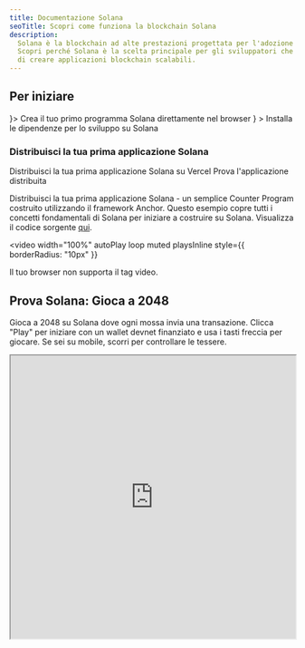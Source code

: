 ```yaml
---
title: Documentazione Solana
seoTitle: Scopri come funziona la blockchain Solana
description:
  Solana è la blockchain ad alte prestazioni progettata per l'adozione di massa.
  Scopri perché Solana è la scelta principale per gli sviluppatori che cercano
  di creare applicazioni blockchain scalabili.
---
```


## Per iniziare

<Cards>
  <Card title="Avvio rapido" href="/docs/intro/quick-start" icon={<Rocket />}>
    Crea il tuo primo programma Solana direttamente nel browser
  </Card>
  <Card
    title="Configura l'ambiente locale"
    href="/docs/intro/installation"
    icon={<Download />}
  >
    Installa le dipendenze per lo sviluppo su Solana
  </Card>
</Cards>

### Distribuisci la tua prima applicazione Solana

<Cards>
  <Card
    title="Distribuisci su Vercel"
    href="https://vercel.com/new/clone?repository-url=https%3A%2F%2Fgithub.com%2Fsolana-developers%2Fanchor-web3js-nextjs&root-directory=frontend&demo-title=Anchor%20Web3.js%20Next.js%20Demo&demo-description=An%20example%20deployment%20of%20the%20Anchor%20Web3.js%20Next.js%20project.&demo-url=https%3A%2F%2Fanchor-web3js-nextjs.vercel.app%2F&project-name=anchor-web3js-nextjs&repository-name=anchor-web3js-nextjs"
  >
    Distribuisci la tua prima applicazione Solana su Vercel
  </Card>
  <Card
    title="Anteprima Vercel"
    href="https://anchor-web3js-nextjs-jade.vercel.app/"
  >
    Prova l'applicazione distribuita
  </Card>
</Cards>

Distribuisci la tua prima applicazione Solana - un semplice Counter Program
costruito utilizzando il framework Anchor. Questo esempio copre tutti i concetti
fondamentali di Solana per iniziare a costruire su Solana. Visualizza il codice
sorgente [qui](https://github.com/solana-developers/anchor-web3js-nextjs).

<Accordions>
<Accordion title="Demo dell'applicazione">

<video
  width="100%"
  autoPlay
  loop
  muted
  playsInline
  style={{
    borderRadius: "10px"
  }}
>
  <source src="/assets/docs/counter.mp4" type="video/mp4" />
  Il tuo browser non supporta il tag video.
</video>

</Accordion>
</Accordions>

## Prova Solana: Gioca a 2048

Gioca a 2048 su Solana dove ogni mossa invia una transazione. Clicca "Play" per
iniziare con un wallet devnet finanziato e usa i tasti freccia per giocare. Se
sei su mobile, scorri per controllare le tessere.

<Accordions>
<Accordion title="Gioca a Solana 2048">

<iframe
  src="https://solplay.de/solana-2048/"
  width="100%"
  height="500"
  style={{
    borderRadius: "12px",
    border: "2px solid rgba(0, 0, 0, 0.2)",
    maxWidth: "100%",
    minHeight: "300px",
    aspectRatio: "1"
  }}
  scrolling="no"
/>

</Accordion>
</Accordions>

Creato da [Jonas](https://x.com/SolPlay_jonas), del team DevRel della Solana
Foundation.

## Inizia ad imparare

Impara i concetti chiave specifici per lo sviluppo su Solana.

<Cards>
  <Card title="Account" href="/docs/core/accounts">
    Come Solana memorizza i dati
  </Card>
  <Card title="Commissioni su Solana" href="/docs/core/fees">
    Costi per inviare transazioni su Solana
  </Card>
  <Card title="Transazioni" href="/docs/core/transactions">
    Come interagire con la rete Solana
  </Card>
  <Card title="Programs" href="/docs/core/programs">
    Smart contract su Solana
  </Card>
  <Card title="Programs Derived Address" href="/docs/core/pda">
    Come generare indirizzi deterministici
  </Card>
  <Card title="Cross Program Invocation" href="/docs/core/cpi">
    Come chiamare un program da un altro
  </Card>
</Cards>

### Sviluppo lato client

Se sviluppi sul lato client, i seguenti SDK contribuiti dalla community ti
aiutano a interagire con la rete nei linguaggi più popolari:

| Linguaggio | SDK                                                                                                                                     |
| ---------- | --------------------------------------------------------------------------------------------------------------------------------------- |
| Rust       | [solana_sdk](https://docs.rs/solana-sdk/latest/solana_sdk/)                                                                             |
| Typescript | [@solana/web3.js](https://github.com/anza-xyz/solana-web3.js)                                                                           |
| Python     | [solders](https://github.com/kevinheavey/solders)                                                                                       |
| Java       | [sava](https://sava.software) o [solanaj](https://github.com/skynetcap/solanaj) o [solana4j](https://github.com/LMAX-Exchange/solana4j) |
| C++        | [solcpp](https://github.com/mschneider/solcpp) o [solana-c](https://github.com/VAR-META-Tech/solana-c-sdk)                              |
| Go         | [solana-go](https://github.com/gagliardetto/solana-go)                                                                                  |
| Kotlin     | [sol4k](https://github.com/sol4k/sol4k) o [solanaKT](https://github.com/metaplex-foundation/SolanaKT)                                   |
| Dart       | [solana](https://github.com/espresso-cash/espresso-cash-public/tree/master/packages/solana)                                             |
| C#         | [solnet](https://github.com/bmresearch/Solnet)                                                                                          |
| GdScript   | [godot](https://github.com/Virus-Axel/godot-solana-sdk/)                                                                                |

## Gestire un validator

Scopri cosa serve per operare un validator Solana e aiutare a proteggere la
rete.

<Cards>
  <Card title="Validator" href="https://docs.anza.xyz/validator/anatomy">
    Nodi individuali che proteggono la rete Solana
  </Card>
  <Card
    title="Requisiti di sistema"
    href="https://docs.anza.xyz/operations/requirements"
  >
    Requisiti hardware consigliati e SOL necessari per operare un validator
  </Card>
  <Card
    title="Configurazione validator"
    href="https://docs.anza.xyz/operations/setup-a-validator"
  >
    Configura un validator e connettiti a un cluster per la prima volta
  </Card>
</Cards>

## Ottenere supporto

Ricevi aiuto dalla community Solana su
[Solana StackExchange](https://solana.stackexchange.com).
